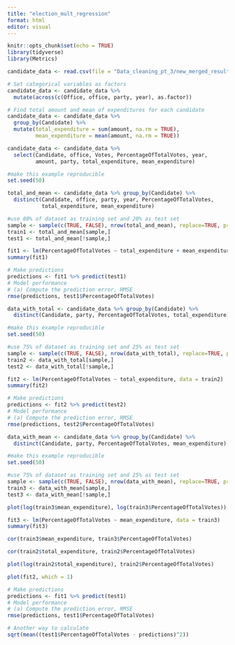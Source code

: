 ```yaml
---
title: "election_mult_regression"
format: html
editor: visual
---
```


```r
knitr::opts_chunk$set(echo = TRUE)
library(tidyverse)
library(Metrics)
```

```r
candidate_data <- read.csv(file = "Data_cleaning_pt_3/new_merged_results.csv")
```

```r
# Set categorical variables as factors
candidate_data <- candidate_data %>% 
  mutate(across(c(Office, office, party, year), as.factor))
```

```r
# Find total amount and mean of expenditures for each candidate
candidate_data <- candidate_data %>%
  group_by(Candidate) %>%
  mutate(total_expenditure = sum(amount, na.rm = TRUE),
         mean_expenditure = mean(amount, na.rm = TRUE))

candidate_data <- candidate_data %>%
  select(Candidate, office, Votes, PercentageOfTotalVotes, year, 
         amount, party, total_expenditure, mean_expenditure)
```

```r
#make this example reproducible
set.seed(50)

total_and_mean <- candidate_data %>% group_by(Candidate) %>% 
  distinct(Candidate, office, party, year, PercentageOfTotalVotes, 
           total_expenditure, mean_expenditure)

#use 80% of dataset as training set and 20% as test set
sample <- sample(c(TRUE, FALSE), nrow(total_and_mean), replace=TRUE, prob=c(0.80,0.20))
train1 <- total_and_mean[sample,]
test1 <- total_and_mean[!sample,]
```

```r

fit1 <- lm(PercentageOfTotalVotes ~ total_expenditure + mean_expenditure, data = train1)
summary(fit1)
```

```r
# Make predictions
predictions <- fit1 %>% predict(test1)
# Model performance
# (a) Compute the prediction error, RMSE
rmse(predictions, test1$PercentageOfTotalVotes)
```

```r
data_with_total <- candidate_data %>% group_by(Candidate) %>% 
  distinct(Candidate, party, PercentageOfTotalVotes, total_expenditure)

#make this example reproducible
set.seed(50)

#use 75% of dataset as training set and 25% as test set
sample <- sample(c(TRUE, FALSE), nrow(data_with_total), replace=TRUE, prob=c(0.80,0.20))
train2 <- data_with_total[sample,]
test2 <- data_with_total[!sample,]
```

```r
fit2 <- lm(PercentageOfTotalVotes ~ total_expenditure, data = train2)
summary(fit2)
```

```r
# Make predictions
predictions <- fit2 %>% predict(test2)
# Model performance
# (a) Compute the prediction error, RMSE
rmse(predictions, test2$PercentageOfTotalVotes)
```

```r
data_with_mean <- candidate_data %>% group_by(Candidate) %>% 
  distinct(Candidate, party, PercentageOfTotalVotes, mean_expenditure)

#make this example reproducible
set.seed(50)

#use 75% of dataset as training set and 25% as test set
sample <- sample(c(TRUE, FALSE), nrow(data_with_mean), replace=TRUE, prob=c(0.80,0.20))
train3 <- data_with_mean[sample,]
test3 <- data_with_mean[!sample,]
```

```r
plot(log(train3$mean_expenditure), log(train3$PercentageOfTotalVotes))

fit3 <- lm(PercentageOfTotalVotes ~ mean_expenditure, data = train3)
summary(fit3)
```

```r
cor(train3$mean_expenditure, train3$PercentageOfTotalVotes)
```

```r
cor(train2$total_expenditure, train2$PercentageOfTotalVotes)
```

```r
plot(log(train2$total_expenditure), train2$PercentageOfTotalVotes)
```

```r
plot(fit2, which = 1)
```

```r
# Make predictions
predictions <- fit1 %>% predict(test1)
# Model performance
# (a) Compute the prediction error, RMSE
rmse(predictions, test1$PercentageOfTotalVotes)

# Another way to calculate
sqrt(mean((test1$PercentageOfTotalVotes - predictions)^2))
```

